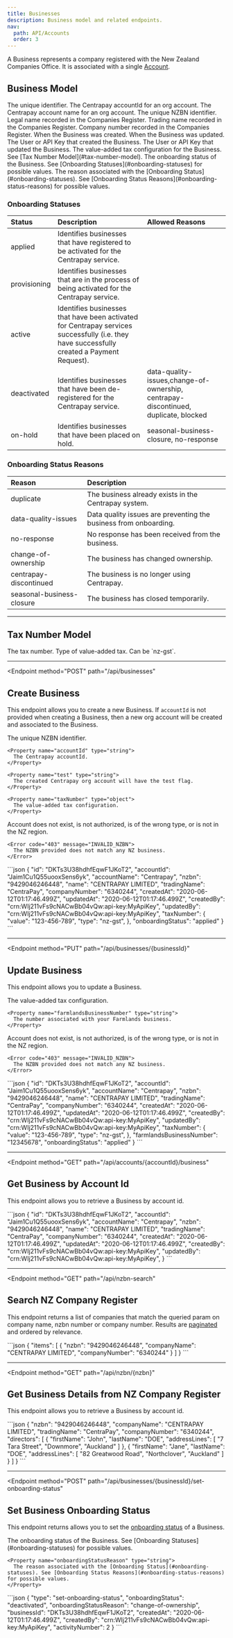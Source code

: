 ```yaml
---
title: Businesses
description: Business model and related endpoints.
nav:
  path: API/Accounts
  order: 3
---
```


A Business represents a company registered with the New Zealand Companies Office. It is associated with a single [Account](/api/accounts).

## Business Model


<Properties>
  <Property name="id" type="string">
    The unique identifier.
  </Property>

  <Property name="accountId" type="string">
    The Centrapay accountId for an org account.
  </Property>

  <Property name="accountName" type="string">
    The Centrapay account name for an org account.
  </Property>

  <Property name="nzbn" type="string">
    The unique NZBN identifier.
  </Property>

  <Property name="name" type="string">
    Legal name recorded in the Companies Register.
  </Property>

  <Property name="tradingName" type="string">
    Trading name recorded in the Companies Register.
  </Property>

  <Property name="companyNumber" type="string">
    Company number recorded in the Companies Register.
  </Property>

  <Property name="createdAt" type="timestamp">
    When the Business was created.
  </Property>

  <Property name="updatedAt" type="timestamp">
    When the Business was updated.
  </Property>

  <Property name="createdBy" type="crn">
    The User or API Key that created the Business.
  </Property>

  <Property name="updatedBy" type="crn">
    The User or API Key that updated the Business.
  </Property>

  <Property name="taxNumber" type="object">
    The value-added tax configuration for the Business. See [Tax Number Model](#tax-number-model).
  </Property>

  <Property name="onboardingStatus" type="crn">
    The onboarding status of the Business. See [Onboarding Statuses](#onboarding-statuses) for possible values.
  </Property>

  <Property name="onboardingStatusReason" type="string">
    The reason associated with the [Onboarding Status](#onboarding-statuses). See [Onboarding Status Reasons](#onboarding-status-reasons) for possible values.
  </Property>
</Properties>

### Onboarding Statuses

|    Status    |                                                                 Description                                                                 |                                   Allowed Reasons                                   |
| :----------- | :------------------------------------------------------------------------------------------------------------------------------------------ | :---------------------------------------------------------------------------------- |
| applied      | Identifies businesses that have registered to be activated for the Centrapay service.                                                       |                                                                                     |
| provisioning | Identifies businesses that are in the process of being activated for the Centrapay service.                                                 |                                                                                     |
| active       | Identifies businesses that have been activated for Centrapay services successfully (i.e. they have successfully created a Payment Request). |                                                                                     |
| deactivated  | Identifies businesses that have been de-registered for the Centrapay service.                                                               | data-quality-issues,change-of-ownership, centrapay-discontinued, duplicate, blocked |
| on-hold      | Identifies businesses that have been placed on hold.                                                                                        | seasonal-business-closure,  no-response                                             |

### Onboarding Status Reasons

|          Reason           |                           Description                            |
| :------------------------ | :--------------------------------------------------------------- |
| duplicate                 | The business already exists in the Centrapay system.             |
| data-quality-issues       | Data quality issues are preventing the business from onboarding. |
| no-response               | No response has been received from the business.                 |
| change-of-ownership       | The business has changed ownership.                              |
| centrapay-discontinued    | The business is no longer using Centrapay.                       |
| seasonal-business-closure | The business has closed temporarily.                             |

---

## Tax Number Model


<Properties>
  <Property name="value" type="string">
    The tax number.
  </Property>

  <Property name="type" type="string">
    Type of value-added tax. Can be `nz-gst`.
  </Property>
</Properties>

---

<Endpoint
  method="POST"
  path="/api/businesses"
>
  ## Create Business <Badge type="experimental"/>

  This endpoint allows you to create a new Business. If `accountId` is not provided when creating a Business, then a new org account will be created and associated to the Business.

  <Properties>
    <Property name="nzbn" type="string" required>
      The unique NZBN identifier.
    </Property>

    <Property name="accountId" type="string">
      The Centrapay accountId.
    </Property>

    <Property name="test" type="string">
      The created Centrapay org account will have the test flag.
    </Property>

    <Property name="taxNumber" type="object">
      The value-added tax configuration.
    </Property>
  </Properties>

  <Properties heading="Errors">
    <Error code="403" message="INVALID_ACCOUNT">
      Account does not exist, is not authorized, is of the wrong type, or is not in the NZ region.
    </Error>

    <Error code="403" message="INVALID_NZBN">
      The NZBN provided does not match any NZ business.
    </Error>
  </Properties>

  <RequestCodePanel slot="code-examples" filename="businesses-create" />

  <CodePanel slot="code-examples" title="Response">
    ```json
    {
      "id": "DKTs3U38hdhfEqwF1JKoT2",
      "accountId": "Jaim1Cu1Q55uooxSens6yk",
      "accountName": "Centrapay",
      "nzbn": "9429046246448",
      "name": "CENTRAPAY LIMITED",
      "tradingName": "CentraPay",
      "companyNumber": "6340244",
      "createdAt": "2020-06-12T01:17:46.499Z",
      "updatedAt": "2020-06-12T01:17:46.499Z",
      "createdBy": "crn:WIj211vFs9cNACwBb04vQw:api-key:MyApiKey",
      "updatedBy": "crn:WIj211vFs9cNACwBb04vQw:api-key:MyApiKey",
      "taxNumber": {
        "value": "123-456-789",
        "type": "nz-gst",
      },
      "onboardingStatus": "applied"
    }
    ```
  </CodePanel>

</Endpoint>

---

<Endpoint
  method="PUT"
  path="/api/businesses/{businessId}"
>
  ## Update Business <Badge type="experimental"/>

  This endpoint allows you to update a Business.

  <Properties>
    <Property name="taxNumber" type="object">
      The value-added tax configuration.
    </Property>

    <Property name="farmlandsBusinessNumber" type="string">
      The number associated with your Farmlands business.
    </Property>
  </Properties>

  <Properties heading="Errors">
    <Error code="403" message="INVALID_ACCOUNT">
      Account does not exist, is not authorized, is of the wrong type, or is not in the NZ region.
    </Error>

    <Error code="403" message="INVALID_NZBN">
      The NZBN provided does not match any NZ business.
    </Error>
  </Properties>

  <RequestCodePanel slot="code-examples" filename="businesses-update" />

  <CodePanel slot="code-examples" title="Response">
    ```json
    {
      "id": "DKTs3U38hdhfEqwF1JKoT2",
      "accountId": "Jaim1Cu1Q55uooxSens6yk",
      "accountName": "Centrapay",
      "nzbn": "9429046246448",
      "name": "CENTRAPAY LIMITED",
      "tradingName": "CentraPay",
      "companyNumber": "6340244",
      "createdAt": "2020-06-12T01:17:46.499Z",
      "updatedAt": "2020-06-12T01:17:46.499Z",
      "createdBy": "crn:WIj211vFs9cNACwBb04vQw:api-key:MyApiKey",
      "updatedBy": "crn:WIj211vFs9cNACwBb04vQw:api-key:MyApiKey",
      "taxNumber": {
        "value": "123-456-789",
        "type": "nz-gst",
      },
      "farmlandsBusinessNumber": "12345678",
      "onboardingStatus": "applied"
    }
    ```
  </CodePanel>
</Endpoint>

---

<Endpoint
  method="GET"
  path="/api/accounts/{accountId}/business"
>
  ## Get Business by Account Id <Badge type="experimental"/>

  This endpoint allows you to retrieve a Business by account id.


  <RequestCodePanel slot="code-examples" filename="businesses-get-by-accountId" />

  <CodePanel slot="code-examples" title="Response">
    ```json
    {
      "id": "DKTs3U38hdhfEqwF1JKoT2",
      "accountId": "Jaim1Cu1Q55uooxSens6yk",
      "accountName": "Centrapay",
      "nzbn": "9429046246448",
      "name": "CENTRAPAY LIMITED",
      "tradingName": "CentraPay",
      "companyNumber": "6340244",
      "createdAt": "2020-06-12T01:17:46.499Z",
      "updatedAt": "2020-06-12T01:17:46.499Z",
      "createdBy": "crn:WIj211vFs9cNACwBb04vQw:api-key:MyApiKey",
      "updatedBy": "crn:WIj211vFs9cNACwBb04vQw:api-key:MyApiKey",
    }
    ```
  </CodePanel>
</Endpoint>

---

<Endpoint
  method="GET"
  path="/api/nzbn-search"
>
  ## Search NZ Company Register <Badge type="experimental"/>

  This endpoint returns a list of companies that match the queried param on company name, nzbn number or company number. Results are [paginated](/api/pagination) and ordered by relevance.


  <RequestCodePanel slot="code-examples" filename="nzbn-search" />

  <CodePanel slot="code-examples" title="Response">
    ```json
    {
      "items": [
        {
          "nzbn": "9429046246448",
          "companyName": "CENTRAPAY LIMITED",
          "companyNumber": "6340244"
        }
      ]
    }
    ```
  </CodePanel>
</Endpoint>

---

<Endpoint
  method="GET"
  path="/api/nzbn/{nzbn}"
>
  ## Get Business Details from NZ Company Register <Badge type="experimental"/>

  This endpoint allows you to retrieve a Business by account id.


  <RequestCodePanel slot="code-examples" filename="nzbn-get" />

  <CodePanel slot="code-examples" title="Response">
    ```json
    {
      "nzbn": "9429046246448",
      "companyName": "CENTRAPAY LIMITED",
      "tradingName": "CentraPay",
      "companyNumber": "6340244",
      "directors": [
        {
          "firstName": "John",
          "lastName": "DOE",
          "addressLines": [
            "7 Tara Street",
            "Downmore",
            "Auckland"
          ]
        },
        {
          "firstName": "Jane",
          "lastName": "DOE",
          "addressLines": [
            "82 Greatwood Road",
            "Northclover",
            "Auckland"
          ]
        }
      ]
    }
    ```
  </CodePanel>
</Endpoint>

---

<Endpoint
  method="POST"
  path="/api/businesses/{businessId}/set-onboarding-status"
>
  ## Set Business Onboarding Status

  This endpoint returns allows you to set the [onboarding status](#onboarding-statuses) of a Business.

  <Properties>
    <Property name="onboardingStatus" type="crn">
      The onboarding status of the Business. See [Onboarding Statuses](#onboarding-statuses) for possible values.
    </Property>

    <Property name="onboardingStatusReason" type="string">
      The reason associated with the [Onboarding Status](#onboarding-statuses). See [Onboarding Status Reasons](#onboarding-status-reasons) for possible values.
    </Property>
  </Properties>

  <RequestCodePanel slot="code-examples" filename="businesses-set-onboarding-status" />

  <CodePanel slot="code-examples" title="Response">
    ```json
    {
      "type": "set-onboarding-status",
      "onboardingStatus": "deactivated",
      "onboardingStatusReason": "change-of-ownership",
      "businessId": "DKTs3U38hdhfEqwF1JKoT2",
      "createdAt": "2020-06-12T01:17:46.499Z",
      "createdBy": "crn:WIj211vFs9cNACwBb04vQw:api-key:MyApiKey",
      "activityNumber": 2
    }
    ```
  </CodePanel>
</Endpoint>
